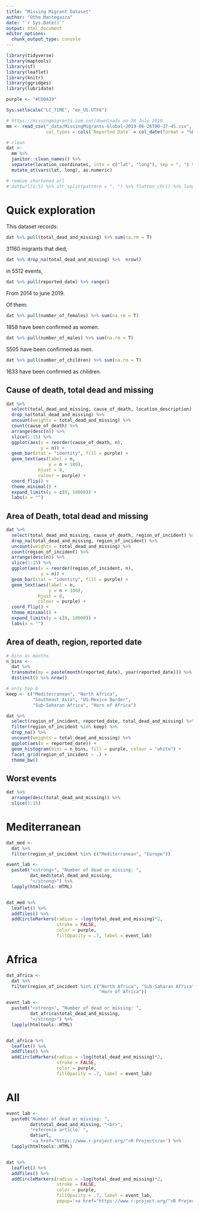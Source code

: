 ```yaml
---
title: "Missing Migrant Dataset"
author: "Otho Mantegazza"
date: "`r Sys.Date()`"
output: html_document
editor_options: 
  chunk_output_type: console
---
```


```r
library(tidyverse)
library(maptools)
library(sf)
library(leaflet)
library(knitr)
library(ggridges)
library(lubridate)

purple <- "#CD0A39"
```

```r
Sys.setlocale("LC_TIME", "en_US.UTF8")

# https://missingmigrants.iom.int/downloads on 28 July 2019
mm <- read_csv("_data/MissingMigrants-Global-2019-06-26T00-37-45.csv",
               col_types = cols(`Reported Date` = col_date(format = "%B %d, %Y")))

# clean
dat <- 
  mm %>% 
  janitor::clean_names() %>% 
  separate(location_coordinates, into = c("lat", "long"), sep = ", ") %>% 
  mutate_at(vars(lat, long), as.numeric)

# remove shortened url
# dat$url[1:5] %>% str_split(pattern = ", ") %>% flatten_chr() %>% longurl::expand_urls()

```

# Quick exploration

This dataset records:

```r
dat %>% pull(total_dead_and_missing) %>% sum(na.rm = T)
```

31160 migrants that died,

```r
dat %>% drop_na(total_dead_and_missing) %>%  nrow()
```

in 5512 events,

```r
dat %>% pull(reported_date) %>% range()
```

From 2014 to june 2019.

Of them:

```r
dat %>% pull(number_of_females) %>% sum(na.rm = T)
```

1858 have been confirmed as women.

```r
dat %>% pull(number_of_males) %>% sum(na.rm = T)
```

5505 have been confirmed as men.


```r
dat %>% pull(number_of_children) %>% sum(na.rm = T)
```

1633 have been confirmed as children.

## Cause of death, total dead and missing

```r
dat %>%
  select(total_dead_and_missing, cause_of_death, location_description) %>% 
  drop_na(total_dead_and_missing) %>% 
  uncount(weights = total_dead_and_missing) %>%
  count(cause_of_death) %>% 
  arrange(desc(n)) %>% 
  slice(1:15) %>% 
  ggplot(aes(x = reorder(cause_of_death, n),
             y = n)) +
  geom_bar(stat = "identity", fill = purple) +
  geom_text(aes(label = n,
                y = n + 100),
            hjust = 0,
            colour = purple) +
  coord_flip() +
  theme_minimal() +
  expand_limits(y = c(0, 18000)) +
  labs(x = "")
```

## Area of Death, total dead and missing

```r
dat %>%
  select(total_dead_and_missing, cause_of_death, region_of_incident) %>% 
  drop_na(total_dead_and_missing, region_of_incident) %>% 
  uncount(weights = total_dead_and_missing) %>%
  count(region_of_incident) %>% 
  arrange(desc(n)) %>% 
  slice(1:15) %>% 
  ggplot(aes(x = reorder(region_of_incident, n),
             y = n)) +
  geom_bar(stat = "identity", fill = purple) +
  geom_text(aes(label = n,
                y = n + 100),
            hjust = 0,
            colour = purple) +
  coord_flip() +
  theme_minimal() +
  expand_limits(y = c(0, 18000)) +
  labs(x = "")
```

## Area of death, region, reported date 

```r

# bins as months
n_bins <- 
  dat %>%
  transmute(my = paste(month(reported_date), year(reported_date))) %>% 
  distinct() %>% nrow()

# only top 6
keep <- c("Mediterranean", "North Africa", 
          "Southeast Asia", "US-Mexico Border",
          "Sub-Saharan Africa", "Horn of Africa")

dat %>% 
  select(region_of_incident, reported_date, total_dead_and_missing) %>% 
  filter(region_of_incident %in% keep) %>% 
  drop_na() %>% 
  uncount(weights = total_dead_and_missing) %>% 
  ggplot(aes(x = reported_date)) +
  geom_histogram(bins = n_bins, fill = purple, colour = "white") +
  facet_grid(region_of_incident ~ .) +
  theme_bw()
```

## Worst events

```r
dat %>% 
  arrange(desc(total_dead_and_missing)) %>%
  slice(1:15)
```

# Mediterranean

```r
dat_med <- 
  dat %>% 
  filter(region_of_incident %in% c("Mediterranean", "Europe"))

event_lab <-
  paste0("<strong>", "Number of dead or missing: ",
         dat_med$total_dead_and_missing,
         "</strong>") %>% 
  lapply(htmltools::HTML)


dat_med %>% 
  leaflet() %>% 
  addTiles() %>% 
  addCircleMarkers(radius = ~log(total_dead_and_missing)*2,
                   stroke = FALSE,
                   color = purple,
                   fillOpacity = .7, label = event_lab) 
```

# Africa


```r
dat_africa <- 
  dat %>% 
  filter(region_of_incident %in% c("North Africa", "Sub-Saharan Africa",
                                   "Horn of Africa")) 

event_lab <-
  paste0("<strong>", "Number of dead or missing: ",
         dat_africa$total_dead_and_missing,
         "</strong>") %>% 
  lapply(htmltools::HTML)


dat_africa %>% 
  leaflet() %>% 
  addTiles() %>% 
  addCircleMarkers(radius = ~log(total_dead_and_missing)*2,
                   stroke = FALSE,
                   color = purple,
                   fillOpacity = .7, label = event_lab) 
```

# All 

```r
event_lab <-
  paste0("Number of dead or missing: ",
         dat$total_dead_and_missing, "<br>",
         "reference article: ",
         dat$url,
         '<a href="https://www.r-project.org/">R Project</a>') %>% 
  lapply(htmltools::HTML)


dat %>% 
  leaflet() %>% 
  addTiles() %>% 
  addCircleMarkers(radius = ~log(total_dead_and_missing)*2,
                   stroke = FALSE,
                   color = purple,
                   fillOpacity = .7, label = event_lab,
                   popup='<a href="https://www.r-project.org/">R Project</a>') 
```

